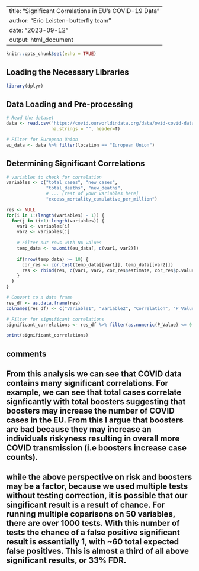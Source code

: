 
---
title: "Significant Correlations in EU's COVID-19 Data"
author: "Eric Leisten-butterfly team"
date: "2023-09-12"
output: html_document
---

```r
knitr::opts_chunk$set(echo = TRUE)
```

## Loading the Necessary Libraries

```r
library(dplyr)
```

## Data Loading and Pre-processing

```r
# Read the dataset 
data <- read.csv("https://covid.ourworldindata.org/data/owid-covid-data.csv",
                 na.strings = "", header=T)

# Filter for European Union
eu_data <- data %>% filter(location == "European Union")
```

## Determining Significant Correlations

```r
# variables to check for correlation
variables <- c("total_cases", "new_cases", 
               "total_deaths", "new_deaths", 
               # ... [rest of your variables here]
               "excess_mortality_cumulative_per_million")

res <- NULL
for(i in 1:(length(variables) - 1)) {
  for(j in (i+1):length(variables)) {
    var1 <- variables[i]
    var2 <- variables[j]
    
    # Filter out rows with NA values 
    temp_data <- na.omit(eu_data[, c(var1, var2)])
    
    if(nrow(temp_data) >= 10) {
      cor_res <- cor.test(temp_data[[var1]], temp_data[[var2]])
      res <- rbind(res, c(var1, var2, cor_res$estimate, cor_res$p.value))
    }
  }
}

# Convert to a data frame 
res_df <- as.data.frame(res)
colnames(res_df) <- c("Variable1", "Variable2", "Correlation", "P_Value")

# Filter for significant correlations
significant_correlations <- res_df %>% filter(as.numeric(P_Value) <= 0.05)

print(significant_correlations)
```

## comments
## From this analysis we can see that COVID data contains many significant correlations. For example, we can see that total cases correlate signficantly with total boosters suggesting that boosters may increase the number of COVID cases in the EU. From this I argue that boosters are bad because they may increase an individuals riskyness resulting in overall more COVID transmission (i.e boosters increase case counts). 

## while the above perspective on risk and boosters may be a factor, because we used multiple tests without testing correction, it is possible that our singificant result is a result of chance. For running multiple coparisons on 50 variables, there are over 1000 tests. With this number of tests the chance of a false positive significant result is essentially 1, with ~60 total expected false positives. This is almost a third of all above significant results, or 33% FDR. 